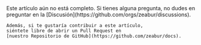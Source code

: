 

<Callout>
    Este artículo aún no está completo. Si tienes alguna pregunta,
    no dudes en preguntar en la
    [Discusión](https://github.com/orgs/zeabur/discussions).

    Además, si te gustaría contribuir a este artículo,
    siéntete libre de abrir un Pull Request en
    [nuestro Repositorio de GitHub](https://github.com/zeabur/docs).
</Callout>